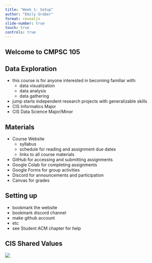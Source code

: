 ```yaml
---
title: "Week 1: Setup"
author: "Emily Graber"
format: revealjs
slide-number: true
touch: true
controls: true
---
```


## Welcome to CMPSC 105

## Data Exploration

::: incremental
- this course is for anyone interested in becoming familiar with:
  - data visualization
  - data analysis
  - data gathering
- jump starts independent research projects with generalizable skills
- CIS Informatics Major
- CIS Data Science Major/Minor
:::

## Materials

::: incremental
- Course Website
  - syllabus
  - schedule for reading and assignment due dates
  - links to all course materials
- GitHub for accessing and submitting assignments
- Google Colab for completing assignments
- Google Forms for group activities
- Discord for announcements and participation
- Canvas for grades
:::

## Setting up

- bookmark the website
- bookmark discord channel
- make github account
- etc
- see Student ACM chapter for help

## CIS Shared Values

![](https://www.cis.allegheny.edu/images/values.png)

